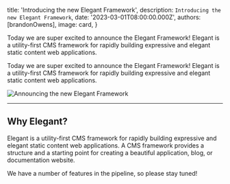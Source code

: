 
  title: 'Introducing the new Elegant Framework',
  description: `Introducing the new Elegant Framework`,
  date: '2023-03-01T08:00:00.000Z',
  authors: [brandonOwens],
  image: card,
}

<!--excerpt-->

Today we are super excited to announce the Elegant Framework! Elegant is a utility-first CMS framework for rapidly building expressive and elegant static content web applications.

<!--/excerpt-->

Today we are super excited to announce the Elegant Framework! Elegant is a utility-first CMS framework for rapidly building expressive and elegant static content web applications.

<div className="my-8 shadow-xl">
  <img src={card.src} alt="Announcing the new Elegant Framework" className="rounded-xl"/>
</div>

---

## Why Elegant?

Elegant is a utility-first CMS framework for rapidly building expressive and elegant static content web applications. A CMS framework provides a structure and a starting point for creating a beautiful application, blog, or documentation website.

We have a number of features in the pipeline, so please stay tuned! 